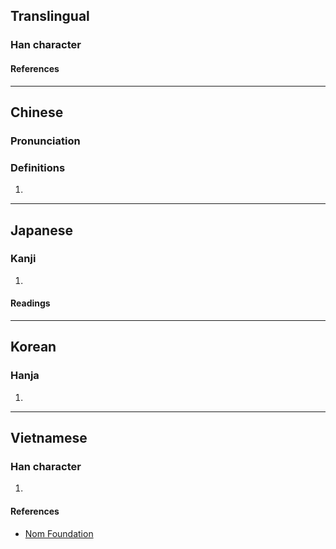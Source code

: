 {{character info/new}}
==Translingual==

===Han character===
{{Han char|rn=46|rad=山|as=06|sn=9|four=27720|canj=UPA|ids=⿰山旬}}

====References====
{{Han ref|kx=0310.170|dkj=08028|dj=0610.120|hdz=10771.100|uh=5CCB}}

----
==Chinese==
{{zh-forms}}

===Pronunciation===
{{zh-pron
|m=xún
|m-s=
|c=seon1
|c-t=
|g=
|h=pfs=
|j=
|md=
|mn=
|mn-t=
|w=
|x=
|mc=y
|oc=y
|cat=a
}}

===Definitions===
{{zh-hanzi}}

# {{zh-only|嶙峋}}
----

==Japanese==

===Kanji===
{{ja-kanji|grade=|rs=山06}}

# {{rfdef|ja|sort=山06}}

====Readings====
{{ja-readings
|on=しゅん
}}

----

==Korean==

===Hanja===
{{ko-hanja|순}}

# {{rfdef|ko|sort=山06}}

----

==Vietnamese==

===Han character===
{{vi-readings|rs=山06|reading=tuân}}

# {{rfdef|vi|sort=山06}}

====References====
* [http://nomfoundation.org/common/nom_details.php?codepoint=5ccb Nom Foundation]